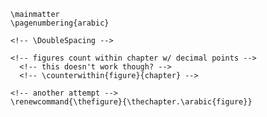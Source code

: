 ```block

\mainmatter
\pagenumbering{arabic}

<!-- \DoubleSpacing -->

<!-- figures count within chapter w/ decimal points -->
  <!-- this doesn't work though? -->
  <!-- \counterwithin{figure}{chapter} -->

<!-- another attempt -->
\renewcommand{\thefigure}{\thechapter.\arabic{figure}}
```
